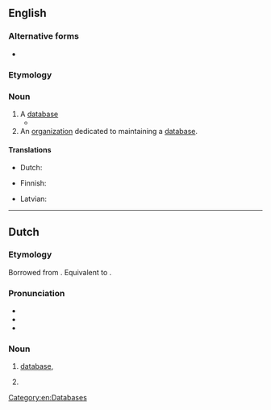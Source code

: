 {{also|data bank}}
==English==

===Alternative forms===
* {{l|en|data bank}}

===Etymology===
{{compound|en|data|bank}}

===Noun===
{{en-noun}}

# A [[database]] {{gloss|collection of organized information in a regular structure}}
#* {{quote-book|lang=en|title=Forensic dentistry|page=58|author=Paul G. Stimson, Curtis A. Mertz|year=1997|isbn=9780849381034|url=http://books.google.com/books?id=fQeMCINVeSEC|passage=The FBI, in cooperation with states' crime laboratories, has established its own '''databank''' called Combined DNA Index System (CODIS).}}
# An [[organization]] dedicated to maintaining a [[database]].

====Translations====
{{trans-see|database}}

{{trans-top|organisation maintaining a database}}
* Dutch: {{t+|nl|databank}}
{{trans-mid}}
* Finnish: {{t|fi|tietopankki}}
{{trans-bottom}}

{{checktrans-top}}
* Latvian: {{t-check|lv|duomenų bankas}}
{{trans-mid}}
{{trans-bottom}}

[[Category:en:Databases]]

----

==Dutch==
{{wikipedia|lang=nl}}

===Etymology===
Borrowed from {{bor|nl|en|databank}}. Equivalent to {{compound|nl|data|bank|gloss2=bank, supply}}.

===Pronunciation===
* {{IPA|/ˈdaːtaːˌbɑŋk/|lang=nl}}
* {{audio|Nl-databank.ogg|Audio|lang=nl}}
* {{hyphenation|da|ta|bank|lang=nl}}

===Noun===
{{nl-noun|f|-en|databankje}}

# [[database]], {{l|en|databank}} {{gloss|collection of computer-organised information}}
# {{l|en|databank}} {{gloss|organization}}